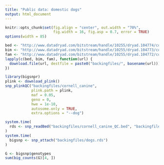 ```yaml
---
title: "Public data: domestic dogs"
output: html_document
---
```


```r
knitr::opts_chunk$set(fig.align = "center", out.width = "70%", 
                      fig.width = 16, fig.asp = 0.7, error = TRUE)
options(width = 85)
```

```r
bed <- "http://www.datadryad.com/bitstream/handle/10255/dryad.104774/cornell_canine.bed"
bim <- "http://www.datadryad.com/bitstream/handle/10255/dryad.104773/cornell_canine.bim"
fam <- "http://www.datadryad.com/bitstream/handle/10255/dryad.104772/cornell_canine.fam"
lapply(c(bed, bim, fam), function(url) {
  download.file(url, destfile = paste0("backingfiles/", basename(url)))
})
```

```r
library(bigsnpr)
plink <- download_plink()
snp_plinkQC("backingfiles/cornell_canine", 
            plink.path = plink,
            maf = 0.05,
            geno = 0,
            hwe = 1e-10,
            autosome.only = TRUE,
            extra.options = "--dog")
```


```r
system.time(
  rds <- snp_readBed("backingfiles/cornell_canine_QC.bed", "backingfiles/dogs")
)
system.time(
  bigsnp <- snp_attach("backingfiles/dogs.rds")
)
```

```r
G <- bigsnp$genotypes
sum(big_counts(G)[4, ])
```


